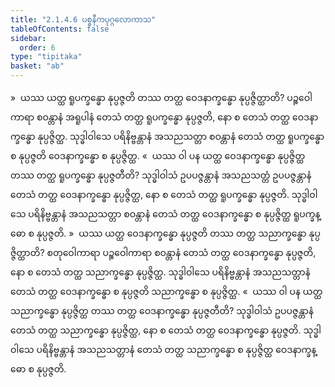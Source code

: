 ```yaml
---
title: "2.1.4.6 ပစ္စနီကပုဂ္ဂလောကာသ"
tableOfContents: false
sidebar:
  order: 6
type: "tipitaka"
basket: "ab"
---
```



<DynamicBreadcrumb />

<Division number="78">

<Paragraph number="578">
»  ယဿ ယတ္ထ ရူပက္ခန္ဓော နုပ္ပဇ္ဇတိ တဿ တတ္ထ ဝေဒနာက္ခန္ဓော နုပ္ပဇ္ဇိတ္ထာတိ?
</Paragraph>

<Paragraph number="579">
ပဉ္စဝေါကာရာ စဝန္တာနံ အရူပါနံ တေသံ တတ္ထ ရူပက္ခန္ဓော နုပ္ပဇ္ဇတိ, နော စ တေသံ တတ္ထ ဝေဒနာက္ခန္ဓော နုပ္ပဇ္ဇိတ္ထ. သုဒ္ဓါဝါသေ ပရိနိဗ္ဗန္တာနံ အသညသတ္တာ စဝန္တာနံ တေသံ တတ္ထ ရူပက္ခန္ဓော စ နုပ္ပဇ္ဇတိ ဝေဒနာက္ခန္ဓော စ နုပ္ပဇ္ဇိတ္ထ.
</Paragraph>

<Paragraph number="580">
«  ယဿ ဝါ ပန ယတ္ထ ဝေဒနာက္ခန္ဓော နုပ္ပဇ္ဇိတ္ထ တဿ တတ္ထ ရူပက္ခန္ဓော နုပ္ပဇ္ဇတီတိ?
</Paragraph>

<Paragraph number="581">
သုဒ္ဓါဝါသံ ဥပပဇ္ဇန္တာနံ အသညသတ္တံ ဥပပဇ္ဇန္တာနံ တေသံ တတ္ထ ဝေဒနာက္ခန္ဓော နုပ္ပဇ္ဇိတ္ထ, နော စ တေသံ တတ္ထ ရူပက္ခန္ဓော နုပ္ပဇ္ဇတိ. သုဒ္ဓါဝါသေ ပရိနိဗ္ဗန္တာနံ အသညသတ္တာ စဝန္တာနံ တေသံ တတ္ထ ဝေဒနာက္ခန္ဓော စ နုပ္ပဇ္ဇိတ္ထ ရူပက္ခန္ဓော စ နုပ္ပဇ္ဇတိ.
</Paragraph>

</Division>
<Division number="79">

<Paragraph number="582">
»  ယဿ ယတ္ထ ဝေဒနာက္ခန္ဓော နုပ္ပဇ္ဇတိ တဿ တတ္ထ သညာက္ခန္ဓော နုပ္ပဇ္ဇိတ္ထာတိ?
</Paragraph>

<Paragraph number="583">
စတုဝေါကာရာ ပဉ္စဝေါကာရာ စဝန္တာနံ တေသံ တတ္ထ ဝေဒနာက္ခန္ဓော နုပ္ပဇ္ဇတိ, နော စ တေသံ တတ္ထ သညာက္ခန္ဓော နုပ္ပဇ္ဇိတ္ထ. သုဒ္ဓါဝါသေ ပရိနိဗ္ဗန္တာနံ အသညသတ္တာနံ တေသံ တတ္ထ ဝေဒနာက္ခန္ဓော စ နုပ္ပဇ္ဇတိ သညာက္ခန္ဓော စ နုပ္ပဇ္ဇိတ္ထ.
</Paragraph>

<Paragraph number="584">
«  ယဿ ဝါ ပန ယတ္ထ သညာက္ခန္ဓော နုပ္ပဇ္ဇိတ္ထ တဿ တတ္ထ ဝေဒနာက္ခန္ဓော နုပ္ပဇ္ဇတီတိ?
</Paragraph>

<Paragraph number="585">
သုဒ္ဓါဝါသံ ဥပပဇ္ဇန္တာနံ တေသံ တတ္ထ သညာက္ခန္ဓော နုပ္ပဇ္ဇိတ္ထ, နော စ တေသံ တတ္ထ ဝေဒနာက္ခန္ဓော နုပ္ပဇ္ဇတိ. သုဒ္ဓါဝါသေ ပရိနိဗ္ဗန္တာနံ အသညသတ္တာနံ တေသံ တတ္ထ သညာက္ခန္ဓော စ နုပ္ပဇ္ဇိတ္ထ ဝေဒနာက္ခန္ဓော စ နုပ္ပဇ္ဇတိ.
</Paragraph>
</Division>